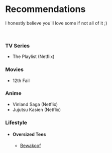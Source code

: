 
# Recommendations

I honestly believe you'll love some if not all of it ;)

<br />

### TV Series

- The Playlist (Netflix)

### Movies

- 12th Fail

### Anime

- Vinland Saga (Netflix)
- Jujutsu Kasien (Netflix)

### Lifestyle

- #### Oversized Tees
  - [<p className="flex gap-1">Bewakoof<ArrowUpRight className="h-4 w-4 mt-0.5 text-blue-600" /></p>](https://www.bewakoof.com/)
